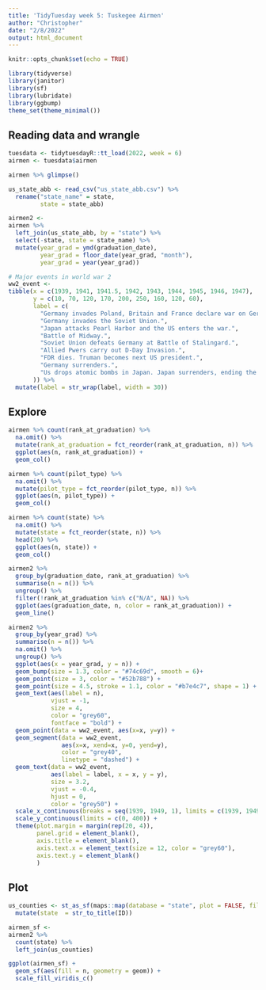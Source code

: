 ```yaml
---
title: 'TidyTuesday week 5: Tuskegee Airmen'
author: "Christopher"
date: "2/8/2022"
output: html_document
---
```


```r
knitr::opts_chunk$set(echo = TRUE)
```

```r
library(tidyverse)
library(janitor)
library(sf)
library(lubridate)
library(ggbump)
theme_set(theme_minimal())
```


## Reading data and wrangle

```r
tuesdata <- tidytuesdayR::tt_load(2022, week = 6)
airmen <- tuesdata$airmen

airmen %>% glimpse()

us_state_abb <- read_csv("us_state_abb.csv") %>% 
  rename("state_name" = state,
         state = state_abb)

airmen2 <- 
airmen %>% 
  left_join(us_state_abb, by = "state") %>% 
  select(-state, state = state_name) %>% 
  mutate(year_grad = ymd(graduation_date),
         year_grad = floor_date(year_grad, "month"),
         year_grad = year(year_grad))

# Major events in world war 2
ww2_event <- 
tibble(x = c(1939, 1941, 1941.5, 1942, 1943, 1944, 1945, 1946, 1947),
       y = c(10, 70, 120, 170, 200, 250, 160, 120, 60),
       label = c(
         "Germany invades Poland, Britain and France declare war on Germany.",
         "Germany invades the Soviet Union.",
         "Japan attacks Pearl Harbor and the US enters the war.",
         "Battle of Midway.",
         "Soviet Union defeats Germany at Battle of Stalingard.",
         "Allied Pwers carry out D-Day Invasion.",
         "FDR dies. Truman becomes next US president.",
         "Germany surrenders.",
         "Us drops atomic bombs in Japan. Japan surrenders, ending the war."
       )) %>% 
  mutate(label = str_wrap(label, width = 30))

```


## Explore

```r
airmen %>% count(rank_at_graduation) %>% 
  na.omit() %>% 
  mutate(rank_at_graduation = fct_reorder(rank_at_graduation, n)) %>% 
  ggplot(aes(n, rank_at_graduation)) +
  geom_col()
```
```r
airmen %>% count(pilot_type) %>% 
  na.omit() %>% 
  mutate(pilot_type = fct_reorder(pilot_type, n)) %>% 
  ggplot(aes(n, pilot_type)) +
  geom_col()
```


```r
airmen %>% count(state) %>% 
  na.omit() %>%
  mutate(state = fct_reorder(state, n)) %>% 
  head(20) %>% 
  ggplot(aes(n, state)) +
  geom_col()
```

```r
airmen2 %>% 
  group_by(graduation_date, rank_at_graduation) %>% 
  summarise(n = n()) %>% 
  ungroup() %>% 
  filter(!rank_at_graduation %in% c("N/A", NA)) %>% 
  ggplot(aes(graduation_date, n, color = rank_at_graduation)) +
  geom_line()
```


```r
airmen2 %>% 
  group_by(year_grad) %>% 
  summarise(n = n()) %>% 
  na.omit() %>% 
  ungroup() %>% 
  ggplot(aes(x = year_grad, y = n)) +
  geom_bump(size = 1.3, color = "#74c69d", smooth = 6)+
  geom_point(size = 3, color = "#52b788") +
  geom_point(size = 4.5, stroke = 1.1, color = "#b7e4c7", shape = 1) +
  geom_text(aes(label = n), 
            vjust = -1,
            size = 4,
            color = "grey60",
            fontface = "bold") +
  geom_point(data = ww2_event, aes(x=x, y=y)) +
  geom_segment(data = ww2_event, 
               aes(x=x, xend=x, y=0, yend=y),
               color = "grey40",
               linetype = "dashed") +
  geom_text(data = ww2_event,
            aes(label = label, x = x, y = y),
            size = 3.2,
            vjust = -0.4,
            hjust = 0,
            color = "grey50") +
  scale_x_continuous(breaks = seq(1939, 1949, 1), limits = c(1939, 1949)) +
  scale_y_continuous(limits = c(0, 400)) +
  theme(plot.margin = margin(rep(20, 4)),
        panel.grid = element_blank(),
        axis.title = element_blank(),
        axis.text.x = element_text(size = 12, color = "grey60"),
        axis.text.y = element_blank()
        )
```


## Plot

```r
us_counties <- st_as_sf(maps::map(database = "state", plot = FALSE, fill = TRUE)) %>% 
  mutate(state  = str_to_title(ID))

airmen_sf <- 
airmen2 %>% 
  count(state) %>% 
  left_join(us_counties)

ggplot(airmen_sf) +
  geom_sf(aes(fill = n, geometry = geom)) +
  scale_fill_viridis_c()
```























